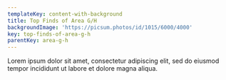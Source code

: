 ```yaml
---
templateKey: content-with-background
title: Top Finds of Area G/H
backgroundImage: 'https://picsum.photos/id/1015/6000/4000'
key: top-finds-of-area-g-h
parentKey: area-g-h
---
```

Lorem ipsum dolor sit amet, consectetur adipiscing elit, sed do eiusmod tempor incididunt ut labore et dolore magna aliqua.
